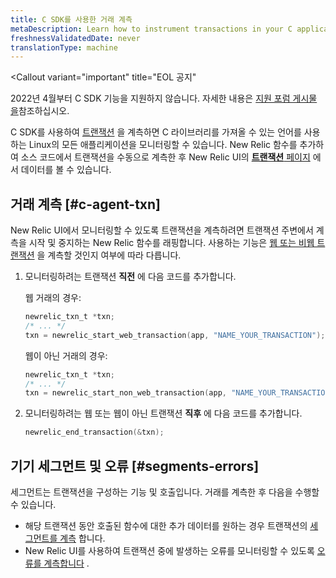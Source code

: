 ```yaml
---
title: C SDK를 사용한 거래 계측
metaDescription: Learn how to instrument transactions in your C application so you can monitor them with New Relic.
freshnessValidatedDate: never
translationType: machine
---
```


<Callout
  variant="important"
  title="EOL 공지"
>
  2022년 4월부터 C SDK 기능을 지원하지 않습니다. 자세한 내용은 [지원 포럼 게시물 을](https://discuss.newrelic.com/t/q1-bulk-eol-announcement-fy23/181744)참조하십시오.
</Callout>

C SDK를 사용하여 [트랜잭션](/docs/apm/transactions/intro-transactions/transactions-new-relic-apm) 을 계측하면 C 라이브러리를 가져올 수 있는 언어를 사용하는 Linux의 모든 애플리케이션을 모니터링할 수 있습니다. New Relic 함수를 추가하여 소스 코드에서 트랜잭션을 수동으로 계측한 후 New Relic UI의 [**트랜잭션** 페이지](/docs/apm/applications-menu/monitoring/transactions-page) 에서 데이터를 볼 수 있습니다.

## 거래 계측 [#c-agent-txn]

New Relic UI에서 모니터링할 수 있도록 트랜잭션을 계측하려면 트랜잭션 주변에서 계측을 시작 및 중지하는 New Relic 함수를 래핑합니다. 사용하는 기능은 [웹 또는 비웹 트랜잭션](/docs/apm/transactions/intro-transactions/transactions-new-relic-apm#types) 을 계측할 것인지 여부에 따라 다릅니다.

1. 모니터링하려는 트랜잭션 **직전** 에 다음 코드를 추가합니다.

   웹 거래의 경우:

   ```c
   newrelic_txn_t *txn;
   /* ... */
   txn = newrelic_start_web_transaction(app, "NAME_YOUR_TRANSACTION");
   ```

   웹이 아닌 거래의 경우:

   ```c
   newrelic_txn_t *txn;
   /* ... */
   txn = newrelic_start_non_web_transaction(app, "NAME_YOUR_TRANSACTION");
   ```

2. 모니터링하려는 웹 또는 웹이 아닌 트랜잭션 **직후** 에 다음 코드를 추가합니다.

   ```c
   newrelic_end_transaction(&txn);
   ```

## 기기 세그먼트 및 오류 [#segments-errors]

세그먼트는 트랜잭션을 구성하는 기능 및 호출입니다. 거래를 계측한 후 다음을 수행할 수 있습니다.

* 해당 트랜잭션 동안 호출된 함수에 대한 추가 데이터를 원하는 경우 트랜잭션의 [세그먼트를 계측](/docs/instrument-segments-c-agent) 합니다.
* New Relic UI를 사용하여 트랜잭션 중에 발생하는 오류를 모니터링할 수 있도록 [오류를 계측합니다](/docs/instrument-errors-c-agent) .